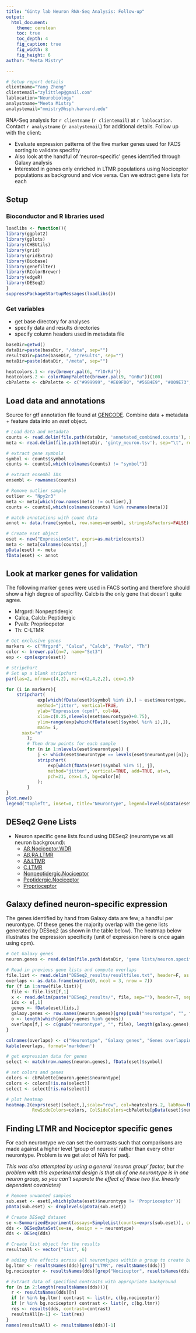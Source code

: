 ```yaml
---
title: "Ginty lab Neuron RNA-Seq Analysis: Follow-up"
output:
  html_document:
    theme: cerulean
    toc: true
    toc_depth: 4
    fig_caption: true
    fig_width: 8
    fig_height: 6
author: "Meeta Mistry"

---
```


```r
 
# Setup report details
clientname="Yang Zheng"
clientemail="zylittlep@gmail.com"
lablocation="Neurobiology"
analystname="Meeta Mistry"
analystemail="mmistry@hsph.harvard.edu"
```

RNA-Seq analysis for `r clientname` (`r clientemail`) at `r lablocation`. Contact `r analystname` (`r analystemail`) for additional details. Follow up with the client:     

* Evaluate expression patterns of the five marker genes used for FACS sorting to validate specifity
* Also look at the handful of 'neuron-specific' genes identified through Galaxy analysis
* Interested in genes only enriched in LTMR populations using Nociceptor populations as background and vice versa. Can we extract gene lists for each


## Setup

### Bioconductor and R libraries used

```r
loadlibs <- function(){
library(ggplot2)
library(gplots)
library(CHBUtils)
library(grid)
library(gridExtra)
library(Biobase)
library(genefilter)
library(RColorBrewer)
library(edgeR)
library(DESeq2)
}
suppressPackageStartupMessages(loadlibs())
```

### Get variables
- get base directory for analyses
- specify data and results directories
- specify column headers used in metadata file

```r
baseDir=getwd()
dataDir=paste(baseDir, "/data", sep="")
resultsDir=paste(baseDir, "/results", sep="")
metaDir=paste(dataDir, "/meta", sep="")

heatcolors.1 <- rev(brewer.pal(6, "YlOrRd"))
heatcolors.2 <- colorRampPalette(brewer.pal(9, "GnBu"))(100)
cbPalette <- cbPalette <- c("#999999", "#E69F00", "#56B4E9", "#009E73", "#F0E442", "#0072B2", "#D55E00")
```

## Load data and annotations
Source for gtf annotation file found at [GENCODE](http://www.gencodegenes.org/mouse_releases/). Combine data + metadata + feature data into an _eset_ object.

```r

# Load data and metadata
counts <- read.delim(file.path(dataDir, 'annotated_combined.counts'), sep="\t", row.names=1, header=T, as.is=T)
meta <- read.delim(file.path(metaDir, 'ginty_neuron.tsv'), sep="\t", row.names=1, header=T)

# extract gene symbols
symbol <- counts$symbol
counts <- counts[,which(colnames(counts) != "symbol")]

# extract ensembl IDs
ensembl <- rownames(counts)

# Remove outlier sample
outlier <- "Npy2r3"
meta <- meta[which(row.names(meta) != outlier),]
counts <- counts[,which(colnames(counts) %in% rownames(meta))]

# match annotations with count data
annot <- data.frame(symbol, row.names=ensembl, stringsAsFactors=FALSE)

# Create eset object
eset <- new("ExpressionSet", exprs=as.matrix(counts))
meta <- meta[colnames(counts),]
pData(eset) <- meta
fData(eset) <- annot

```

## Look at marker genes for validation
The following marker genes were used  in FACS sorting and therefore should show a high degree of specifity. Calcb is the only gene that doesn't quite agree.        

* Mrgprd: Nonpeptidergic
* Calca, Calcb: Peptidergic
* Pvalb: Propriocpetor
* Th: C-LTMR

```r

# Get exclusive genes
markers <- c("Mrgprd", "Calca", "Calcb", "Pvalb", "Th")
color <- brewer.pal(n=7, name="Set3")
exp <- cpm(exprs(eset))

# stripchart
# Set up a blank stripchart
par(las=2, mfrow=c(4,2), mar=c(2,4,2,2), cex=1.5)

for (i in markers){
    stripchart(
			exp[which(fData(eset)$symbol %in% i),] ~ eset$neurontype,
			method="jitter", vertical=TRUE,
			ylab="Expression (cpm)", col=NA,
			xlim=c(0.25,nlevels(eset$neurontype)+0.75),
			ylim=range(exp[which(fData(eset)$symbol %in% i),]),
			main= i,
      xaxt="n"
		);
		# Then draw points for each sample
		for (n in 1:nlevels(eset$neurontype)) {
			j <- which(eset$neurontype == levels(eset$neurontype)[n]);
			stripchart(
				exp[which(fData(eset)$symbol %in% i), j],
				method="jitter", vertical=TRUE, add=TRUE, at=n,
				pch=21, cex=1.5, bg=color[n]
			);
		}
}
plot.new()
legend("topleft", inset=0, title="Neurontype", legend=levels(pData(eset)$neurontype), fill=color, horiz=FALSE, cex=1.2)
```

## DESeq2 Gene Lists

* Neuron specific gene lists found using DESeq2 (neurontype vs all neuron background):
  * [Aβ.Nociceptor.WDR](./DESeq2_results/neurontypeAβ.Nociceptor..WDR)
  * [Aβ.RA.LTMR](./DESeq2_results/neurontypeAβ.RA.LTMR)
  * [Aδ.LTMR](./DESeq2_results/neurontypeAδ.LTMR)
  * [C.LTMR](./DESeq2_results/neurontypeC.LTMR)
  * [Nonpeptidergic.Nociceptor](./DESeq2_results/neurontypeNonpeptidergic.Nociceptor)
  * [Peptidergic.Nociceptor](./DESeq2_results/neurontypePeptidergic.Nociceptor)
  * [Proprioceptor](./DESeq2_results/neurontypeProprioceptor)

## Galaxy defined neuron-specific expression
The genes identified by hand from Galaxy data are few; a handful per neurontype. Of these genes the majority overlap with the gene lists generated by DESeq2 (as shown in the table below). The heatmap below illustrates the expression specificity (unit of expression here is once again using cpm).
```r

# Get Galaxy genes
neuron.genes <- read.delim(file.path(dataDir, 'gene lists/neuron.specific.txt'), header=T, sep="\t", row.names=1)

# Read in previous gene lists and compute overlaps
file.list <- read.delim("DESeq2_results/resultfiles.txt", header=F, as.is=T)
overlaps <- as.data.frame(matrix(0, ncol = 3, nrow = 7))
for (f in 1:nrow(file.list)){
  file <- file.list[f,1]
  x <- read.delim(paste("DESeq2_results/", file, sep=""), header=T, sep="\t", as.is=T)
  ids <- x[,1]
  genes <- fData(eset)[ids,]
  galaxy.genes <- row.names(neuron.genes)[grep(gsub("neurontype", "", file), neuron.genes$neurontype)]
  o <- length(which(galaxy.genes %in% genes))
  overlaps[f,] <- c(gsub("neurontype", "", file), length(galaxy.genes), o)
}

colnames(overlaps) <- c("Neurontype", "Galaxy genes", "Genes overlapping with DESeq2")
kable(overlaps, format='markdown')

# get expression data for genes
select <- match(row.names(neuron.genes), fData(eset)$symbol)

# set colors and genes
colors <- cbPalette[neuron.genes$neurontype]
colors <- colors[!is.na(select)]
select <- select[!is.na(select)]

# plot heatmap
heatmap.2(exprs(eset)[select,],scale="row", col=heatcolors.2, labRow=fData(eset)$symbol[select], Colv=FALSE, Rowv=FALSE, 
          RowSideColors=colors, ColSideColors=cbPalette[pData(eset)$neurontype], trace="none", dendrogram="none")
```


## Finding LTMR and Nociceptor specific genes
For each neurontype we can set the contrasts such that comparisons are made against a higher level 'group of neurons' rather than every other neurontype. Problem is we get alot of NA's for padj. 

_This was also attempted by using a general 'neuron group' factor, but the problem with this experimental design is that all of one neurontype is in one neuron group, so you can't separate the effect of these two (i.e. linearly dependent covariates)_

```r

# Remove unwanted samples
sub.eset <- eset[,which(pData(eset)$neurontype != 'Proprioceptor')]
pData(sub.eset) <- droplevels(pData(sub.eset))

# Create DESeq2 dataset
se <-SummarizedExperiment(assays=SimpleList(counts=exprs(sub.eset)), colData=DataFrame(pData(sub.eset)))
dds <- DESeqDataSet(se=se, design = ~ neurontype)
dds <- DESeq(dds)

# Create list object for the results 
resultsAll <- vector("list", 6)

# adding the effects across all neurontypes within a group to create background contrast
bg.ltmr <- resultsNames(dds)[grep("LTMR", resultsNames(dds))]
bg.nociceptor <- resultsNames(dds)[grep("Nociceptor", resultsNames(dds))]

# Extract data of specified contrasts with appropriate background
for (n in 2:length(resultsNames(dds))){
  r <- resultsNames(dds)[n] 
  if (r %in% bg.ltmr) contrast <- list(r, c(bg.nociceptor))
  if (r %in% bg.nociceptor) contrast <- list(r, c(bg.ltmr))
  res <- results(dds, contrast=contrast)
  resultsAll[n-1] <- list(res)
}
names(resultsAll) <- resultsNames(dds)[-1]

```



